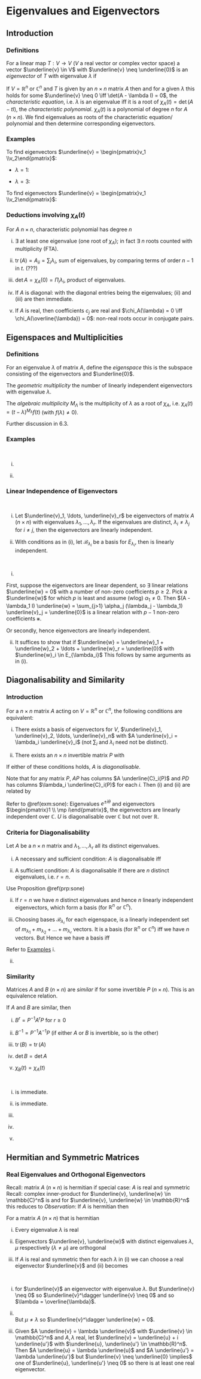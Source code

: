 # Eigenvalues and Eigenvectors

## Introduction

### Definitions

::: {.definition name="Eigenvector and eigenvalue"}
For a linear map $T : V \to V$ ($V$ a real vector or complex vector space) a vector $\underline{v} \in V$ with $\underline{v} \neq \underline{0}$ is an *eigenvector* of $T$ with eigenvalue $\lambda$ if \begin{align*}
    T(\underline{v}) = \lambda \underline{v}.
\end{align*} 
:::

If $V = \mathbb{R}^n$ or $\mathbb{C}^n$ and $T$ is given by an $n \times n$ matrix $A$ then
\begin{align*}
    A \underline{v} = \lambda \underline{v} \iff  (A - \lambda I) \underline{v} = \underline{0}
\end{align*} and for a given $\lambda$ this holds for some $\underline{v} \neq 0 \iff \det(A - \lambda I) = 0$, the *characteristic equation*, i.e. $\lambda$ is an eigenvalue iff it is a root of $\chi_A (t) = \det (A - tI)$, the *characteristic polynomial*.
$\chi_A (t)$ is a polynomial of degree $n$ for $A$ ($n \times n$).
We find eigenvalues as roots of the characteristic equation/ polynomial and then determine corresponding eigenvectors.

### Examples

::: {.example}
\begin{align*}
    V &= \mathbb{C}^2 \text{ and } A = \begin{pmatrix}
    2 & i \\
    -i & 2
    \end{pmatrix} \\
    \det (A - \lambda I) &= \begin{vmatrix}
    2 - \lambda & i \\
    -i & 2 - \lambda
    \end{vmatrix} \\
    &= (2 - \lambda)^2 - 1 \\
    &= 0 \iff \lambda = 1 \text{ or } 3.
\end{align*} 
To find eigenvectors $\underline{v} = \begin{pmatrix}v_1 \\v_2\end{pmatrix}$:

- $\lambda = 1$:
\begin{align*}
    (A - I) \underline{v} &= \begin{pmatrix}
        1 & i \\
        -i & 1
        \end{pmatrix} \begin{pmatrix}v_1 \\v_2\end{pmatrix} = \underline{0} \\
    \implies \underline{v} &= \alpha \begin{pmatrix}1 \\i\end{pmatrix} \text{ any } \alpha \neq 0 
\end{align*} 

- $\lambda = 3$:
\begin{align*}
    (A - 3I) \underline{v} &= \begin{pmatrix}
        -1 & i \\
        -i & -1
        \end{pmatrix} \begin{pmatrix}v_1 \\v_2\end{pmatrix} = \underline{0} \\
    \implies \underline{v} &= \beta \begin{pmatrix}1 \\ -i\end{pmatrix} \text{ any } \beta \neq 0 
\end{align*} 
:::

::: {.example}
\begin{align*}
    V &= \mathbb{R}^2 \text{ and } A = \begin{pmatrix}
    1 & 1 \\
    0 & 1
    \end{pmatrix} \\
    \det (A - \lambda I) &= \begin{vmatrix}
    1 - \lambda & 1 \\
    0 & 1 - \lambda
    \end{vmatrix} \\
    &= (1 - \lambda)^2\\
    &= 0 \iff \lambda = 1.
\end{align*} 
To find eigenvectors $\underline{v} = \begin{pmatrix}v_1 \\v_2\end{pmatrix}$:

\begin{align*}
    (A - I) \underline{v} &= \begin{pmatrix}
        0 & 1 \\
        0 & 0
        \end{pmatrix} \begin{pmatrix}v_1 \\v_2\end{pmatrix} = \underline{0} \\
    \implies \underline{v} &= \alpha \begin{pmatrix}1 \\ 0\end{pmatrix} \text{ any } \alpha \neq 0 
\end{align*} 
:::

::: {.example #sone}
\begin{align*}
    V &= \mathbb{R}^2 \text{ or } \mathbb{C}^2\\
    U &= \begin{pmatrix}
    \cos \theta & - \sin \theta \\
    \sin \theta & \cos \theta
    \end{pmatrix} \\
    \chi_U (t) &= \det (U - t I) \\
    &= t^2 - 2t \cos \theta + 1 \\
    \implies \lambda &= e^{\pm i \theta} \\
    \implies \underline{v} &= \theta \begin{pmatrix}1 \\ \mp i\end{pmatrix} \ (\alpha \neq 0 )
\end{align*} 
:::

### Deductions involving $\chi_A(t)$

For $A$ $n \times n$, characteristic polynomial has degree $n$
\begin{align*}
    \chi_A(t) &= \det \begin{pmatrix}
    A_{11} - t & A_{12} & \ldots & A_{1n} \\
    A_{21} & A_{22} - t & \ldots & A_{2n} \\
    \vdots & \vdots &  & \vdots \\
    A_{n1} & A_{n2} & \ldots & A_{nn} - t 
    \end{pmatrix} \\
    &= \sum_{j=0}^{n} c_j t^j, \text{ for some } c_j \in \mathbb{C} \\
    &= (-1)^n (t - \lambda_1) \ldots (t - \lambda_n)
\end{align*} 

i. $\exists$ at least one eigenvalue (one root of $\chi_A$); in fact $\exists$ $n$ roots counted with multiplicity (FTA).

ii. $\operatorname{tr}(A) = A_{ii} = \sum_i \lambda_i$, sum of eigenvalues, by comparing terms of order $n - 1$ in $t$. (???)

iii. $\det A = \chi_A(0) = \Pi_i \lambda_i$, product of eigenvalues.

iv. If $A$ is diagonal:
\begin{align*}
    A = \begin{pmatrix}
    \lambda_1 & & \\
    & \ddots & \\
    & & \lambda_n
    \end{pmatrix}
\end{align*} with the diagonal entries being the eigenvalues; (ii) and (iii) are then immediate.

v. If $A$ is real, then coefficients $c_j$ are real and $\chi_A(\lambda) = 0 \iff \chi_A(\overline{\lambda}) = 0$: non-real roots occur in conjugate pairs.

## Eigenspaces and Multiplicities

### Definitions

::: {.definition name="Eigenspace"}
For an eigenvalue $\lambda$ of matrix $A$, define the *eigenspace*
\begin{align*}
    E_\lambda = \{ \underline{v} : A \underline{v} = \lambda \underline{v}\} = \ker (A - \lambda I),
\end{align*} this is the subspace consisting of the eigenvectors and $\underline{0}$.
:::

::: {.definition name="Geometric multiplicity"}
The *geometric multiplicity*
\begin{align*}
    m_\lambda = \dim E_\lambda = \operatorname{null}(A - \lambda I),
\end{align*} the number of linearly independent eigenvectors with eigenvalue $\lambda$.
:::

::: {.definition name="Algebraic multiplicity"}
The *algebraic multiplicity* $M_\Lambda$ is the multiplicity of $\lambda$ as a root of $\chi_A$, i.e. $\chi_A(t) = (t-\lambda)^{M_\lambda} f(t)$ (with $f(\lambda) \neq 0$).
:::

::: {.proposition}
\begin{align*}
    M_\lambda \geq m_\lambda
\end{align*} 
Further discussion in 6.3.
:::

### Examples

:::{.example}

\

i. \begin{align*}
    A &= \begin{pmatrix}
    -2 & 2 & -3 \\
    2 & 1 & -6 \\
    -1 & -2 & 0
    \end{pmatrix} \\
    \chi_A(t) &= \det (A - tI) \\
    &= (5 - t) (t + 3)^2 \\
    \text{roots } \lambda &= 5, - 3 \\
    M_5 &= 1, M_{-3} = 2. \\ \\
    \underline{\lambda = 5:} \\
    (A - 5I)\underline{x} &= \begin{pmatrix}
    -7 & 2 & -3 \\
    2 & -4 & -6 \\
    -1 & -2 & -5
    \end{pmatrix}\begin{pmatrix}x_1 \\x_2 \\x_3\end{pmatrix} = \underline{0} \\
    \implies E_5 &= \left\{ \alpha \begin{pmatrix}1 \\2 \\-1\end{pmatrix} \right\} \\ \\
    \underline{\lambda = -3:} \\
    (A + 3I)\underline{x} &= \begin{pmatrix}
    1 & 2 & -3 \\
    2 & 4 & -6 \\
    -1 & -2 & 3
    \end{pmatrix}\begin{pmatrix}x_1 \\x_2 \\x_3\end{pmatrix} = \underline{0} \\
    \text{Solve to find} \\
    \underline{x} &= \begin{pmatrix}-2 x_1 + 3 x_3 \\x_2 \\x_3\end{pmatrix} \\
    \implies E_{-3} &= \left\{ \alpha \begin{pmatrix}-2 \\1 \\0\end{pmatrix} + \beta \begin{pmatrix}3 \\0 \\1\end{pmatrix} \right\} \\ \\
    m_5 &= \dim E_5 = 1 = M_5 \\
    m_{-3} &= \dim E_{-3} = 2 = M_{-3}
\end{align*} 

ii. \begin{align*}
    A &= \begin{pmatrix}
    -3 & -1 & 1 \\
    -1 & -3 & 1 \\
    -2 & -2 & 0
    \end{pmatrix} \\
    \chi_A(t) &= \det (A - tI) \\
    &= - (t + 2)^3 \\
    \text{root } \lambda &= -2 \\
    M_{-2} &= 3 \\
    \text{To find eigenvectors:} \\
    (A + 2I)\underline{x} &= \begin{pmatrix}
    -1 & -1 & 1 \\
    -1 & -1 & 1 \\
    -2 & -2 & 2
    \end{pmatrix} \begin{pmatrix}x_1 \\x_2 \\x_3\end{pmatrix} = \underline{0} \\
    \implies \underline{x} &= \begin{pmatrix}- x_2 + x_3 \\ x_2\\ x_3\end{pmatrix} \\
    \implies E_{-2} &= \left\{ \alpha \begin{pmatrix}-1 \\1 \\0\end{pmatrix} + \beta \begin{pmatrix}1 \\0 \\1\end{pmatrix} \right\} \\
    m_{-2} &= \dim E_{-2} = 2 \\
    \text{but } M_{-2} &= 3
\end{align*} 
:::

### Linear Independence of Eigenvectors

::: {.proposition #sone}

\

i. Let $\underline{v}_1, \ldots, \underline{v}_r$ be eigenvectors of matrix $A$ ($n \times n$) with eigenvalues $\lambda_1, \ldots, \lambda_r$.
If the eigenvalues are distinct, $\lambda_i \neq \lambda_j$ for $i \neq j$, then the eigenvectors are linearly independent.

ii. With conditions as in (i), let $\mathcal{B}_{\lambda_i}$ be a basis for $E_{\lambda_i}$, then 
\begin{align*}
    \mathcal{B}_{\lambda_1} \cup \mathcal{B}_{\lambda_2} \cup \ldots \cup \mathcal{B}_{\lambda_r}
\end{align*} is linearly independent.
:::

::: {.proof}

\

i. 
\begin{align*}
    \text{Note } \underline{w} &= \sum_{j=1}^{r} \alpha_j \underline{v}_j \\
    \implies (A - \lambda I) \underline{w} &= \sum_{j=1}^{r} \alpha_j (\lambda_j - \lambda) \underline{v}_j, \text{ as } A \underline{v}_j = \lambda_j \underline{v}_j \\
\end{align*} 

First, suppose the eigenvectors are linear dependent, so $\exists$ linear relations $\underline{w} = 0$ with a number of non-zero coefficients $p \geq 2$.
Pick a $\underline{w}$ for which $p$ is least and assume (wlog) $\alpha_1 \neq 0$.
Then $(A - \lambda_1 I) \underline{w} = \sum_{j>1} \alpha_j (\lambda_j - \lambda_1) \underline{v}_j = \underline{0}$ is a linear relation with $p - 1$ non-zero coefficients ⨳.

Or secondly, 
\begin{align*}
    \underline{w} &= \underline{0} \implies \Pi_{j \neq k} (A - \lambda_j I) \underline{w} \text{ for some chosen } k \\
    &= \alpha_k (\Pi_{j \neq k} (\lambda_k - \lambda_j)) \underline{v}_k = \underline{0},
    \implies \alpha_k &= 0
\end{align*} hence eigenvectors are linearly independent.

ii. It suffices to show that if $\underline{w} = \underline{w}_1 + \underline{w}_2 + \ldots + \underline{w}_r = \underline{0}$ with $\underline{w}_i \in E_{\lambda_i}$
\begin{align*}
    \implies \underline{w}_i = \underline{0}.
\end{align*} 
This follows by same arguments as in (i).
:::

## Diagonalisability and Similarity

### Introduction

::: {.proposition}
For a $n \times n$ matrix $A$ acting on $V = \mathbb{R}^n$ or $\mathbb{C}^n$, the following conditions are equivalent:

i. There exists a basis of eigenvectors for $V$, $\underline{v}_1, \underline{v}_2, \ldots, \underline{v}_n$ with $A \underline{v}_i = \lambda_i \underline{v}_i$ (not $\sum_i$ and $\lambda_i$ need not be distinct).

ii. There exists an $n \times n$ invertible matrix $P$ with 
\begin{align*}
    P^{-1} A P = D = \begin{pmatrix}
    \lambda_1 &  &  \\
     & \ddots &  \\
     &  & \lambda_n
    \end{pmatrix}
\end{align*} 

If either of these conditions holds, $A$ is *diagonalisable*.
:::

::: {.proof}
Note that for any matrix $P$, $AP$ has columns $A \underline{C}_i(P)$ and $PD$ has columns $\lambda_i \underline{C}_i(P)$ for each $i$.
Then (i) and (ii) are related by 
\begin{align*}
    \underline{v}_i &= \underline{C}_i(P): \\
    P^{-1} A P &= D \iff AP = PD \iff A \underline{v}_i = \lambda_i \underline{v}_i.
\end{align*} 
:::

::: {.example}
Refer to \@ref(exm:sone):
Eigenvalues $e^{\pm i \theta}$ and eigenvectors $\begin{pmatrix}1 \\ \mp i\end{pmatrix}$, the eigenvectors are linearly independent over $\mathbb{C}$.
\begin{align*}
    P &= \begin{pmatrix}
    1 & 1 \\
    -i & i
    \end{pmatrix} \implies P^{-1} = \frac{1}{2} \begin{pmatrix}
    1 & i \\
    1 & -i
    \end{pmatrix} \\
    P^{-1} U P &= \begin{pmatrix}
    e^{i\theta} & 0 \\
    0 & e^{-i \theta}
    \end{pmatrix}
\end{align*} 
$U$ is diagonalisable over $\mathbb{C}$ but not over $\mathbb{R}$.
:::

### Criteria for Diagonalisability 

::: {.theorem}
Let $A$ be a $n \times n$ matrix and $\lambda_1, \ldots, \lambda_r$ all its distinct eigenvalues.

i. A necessary and sufficient condition:
$A$ is diagonalisable iff 
\begin{align*}
    M_{\lambda_i} = m_{\lambda_i} \text{ for } i = 1, \ldots, r
\end{align*} 

ii. A sufficient condition:
$A$ is diagonalisable if there are $n$ distinct eigenvalues, i.e. $r = n$.
:::

::: {.proof}
Use Proposition \@ref(prp:sone)

ii. If $r = n$ we have $n$ distinct eigenvalues and hence $n$ linearly independent eigenvectors, which form a basis (for $\mathbb{R}^n$ or $\mathbb{C}^n$).

i. Choosing bases $\mathcal{B}_{\lambda_i}$ for each eigenspace,
\begin{align*}
    \mathcal{B}_{\lambda_1} \cup \mathcal{B}_{\lambda_2} \cup \ldots \cup \mathcal{B}_{\lambda_r}
\end{align*} is a linearly independent set of $m_{\lambda_1} + m_{\lambda_2} + \ldots + m_{\lambda_r}$ vectors.
It is a basis (for $\mathbb{R}^n$ or $\mathbb{C}^n$) iff we have $n$ vectors.
But
\begin{align*}
    m_{\lambda_i} &\leq M_{\lambda_i} \\
    \text{and } M_{\lambda_1} + M_{\lambda_2} + \ldots + M_{\lambda_r} &= n. \text{ (as there are n roots)}
\end{align*}
Hence we have a basis iff
\begin{align*}
    M_{\lambda_i} = m_{\lambda_i} \text{ for each } i.
\end{align*} 
:::

::: {.examples}
Refer to [Examples]
i. \begin{align*}
    A &= \begin{pmatrix}
    -2 & 2 & -3 \\
    2 & 1 & -6 \\
    -1 & -2 & 0
    \end{pmatrix} \\
    \lambda &= 5, - 3 \\
    m_5 &= 1 = M_5 \\
    m_{-3} &= 2 = M_{-3} \\
    \implies A &\text{ is diagonalisable} \\
    P &= \begin{pmatrix}
    1 & -2 & 3 \\
    2 & 1 & 0 \\
    -1 & 0 & 1
    \end{pmatrix}, P^{-1} = \frac{1}{8} \begin{pmatrix}
    1 & 2 & -3 \\
    -2 & 4 & 6 \\
    1 & 2 & 5
    \end{pmatrix} \\
    P^{-1} A P &= \begin{pmatrix}
    5 & 0 & 0 \\
    0 & -3 & 0 \\
    0 & 0 & -3
    \end{pmatrix} \text{ as expected}.
\end{align*} 

ii. \begin{align*}
    A &= \begin{pmatrix}
    -3 & -1 & 1 \\
    -1 & -3 & 1 \\
    -2 & -2 & 0
    \end{pmatrix} \\
    \lambda &= -2 \\
    M_{-2} &= 3 > m_{-2} = 2 \\
    \implies A &\text{ is not diagonalisable}
    \text{Check: if it was } P^{-1} A P &= - 2 I \\
    \implies A &= P (-2 I) P^{-1} = - 2I ⨳.
\end{align*} 
:::

### Similarity

Matrices $A$ and $B$ ($n \times n$) are *similar* if 
\begin{align*}
    B = P^{-1} A P
\end{align*} for some invertible $P$ ($n \times n$).
This is an equivalence relation.

::: {.proposition}
If $A$ and $B$ are similar, then

i. $B^r = P^{-1} A^r P$ for $r \geq 0$

ii. $B^{-1} = P^{-1} A^{-1} P$ (if either $A$ or $B$ is invertible, so is the other)

iii. $\operatorname{tr}(B) = \operatorname{tr}(A)$

iv. $\det B = \det A$

v. $\chi_B(t) = \chi_A(t)$
:::

::: {.proof} 

\

(i) is immediate.

ii. is immediate.

(iii) \begin{align*}
    \operatorname{tr}(B) &= \operatorname{tr}(P^{-1} A P) \\
    &= \operatorname{tr}(APP^{-1}) \\
    &= \operatorname{tr}(A).
\end{align*} 

(iv) \begin{align*}
    \det(B) &= \det(P^{-1} A P) \\
    &= \det(P^{-1}) \det(A) \det(P) \\
    &= \det A.
\end{align*} 

(v) \begin{align*}
    \det(B - tI) &= \det(P^{-1}AP - tI) \\
    &= \det(P^{-1} (A - tI) P) \\
    &= \det(A - tI) \text{ as in (iv)}.
\end{align*} 
:::
 
## Hermitian and Symmetric Matrices

### Real Eigenvalues and Orthogonal Eigenvectors

Recall: matrix $A$ ($n \times n$) is hermitian if
\begin{align*}
    A^\dagger = \overline{A}^T = A \text{ or } A_{ij} + \overline{A}_{ji}
\end{align*} 
special case: $A$ is real and symmetric
\begin{align*}
    \overline{A} = A \text{ and } A^T = A \text{ or } \begin{cases}
        A_{ij} &= \overline{A}_{ij} \\
        A_{ij} &= A_{ji}
    \end{cases}. 
\end{align*} 
Recall: complex inner-product for $\underline{v}, \underline{w} \in \mathbb{C}^n$ is
\begin{align*}
    \underline{v}^\dagger \underline{w} &= \sum_i \overline{v}_i w_i
\end{align*} and for $\underline{v}, \underline{w} \in \mathbb{R}^n$ this reduces to
\begin{align*}
    \underline{v}^T \underline{w} = \underline{v} \cdot \underline{w} = \sum_i v_i w_i
\end{align*} 
*Observation*: If $A$ is hermitian then
\begin{align*}
    (A \underline{v})^\dagger \underline{w} &= \underline{v}^\dagger (A \underline{w}) \ \forall \; \underline{v}, \underline{w} \in \mathbb{C}^n \\
\end{align*}

::: {.proof}
\begin{align*}
    (A \underline{v})^\dagger \underline{w} &= (\underline{v}^\dagger A^\dagger) \underline{w} \\
    &= \underline{v}^\dagger A \underline{w} \\
    &= \underline{v}^\dagger (A \underline{w})
\end{align*} 
:::

::: {.theorem}
For a matrix $A$ ($n \times n$) that is hermitian

i. Every eigenvalue $\lambda$ is real

ii. Eigenvectors $\underline{v}, \underline{w}$ with distinct eigenvalues $\lambda, \mu$ respectively ($\lambda \neq \mu$) are orthogonal
\begin{align*}
    \underline{v}^\dagger \underline{w} = 0
\end{align*}

iii. If $A$ is real and symmetric then for each $\lambda$ in (i) we can choose a real eigenvector $\underline{v}$ and (ii) becomes
\begin{align*}
    \underline{v}^T \underline{w} = \underline{v} \cdot \underline{w} = 0
\end{align*} 
:::

::: {.proof}

\

i. \begin{align*}
    \underline{v}^\dagger (A \underline{v}) &= (A \underline{v}^\dagger) \underline{v} \\
    \implies \underline{v}^\dagger (\lambda \underline{v}) &= (\lambda \underline{v})^\dagger \underline{v} \\
    \implies \lambda \underline{v}^\dagger \underline{v} &= \overline{\lambda} \underline{v}^\dagger \underline{v} \\
\end{align*} 
for $\underline{v}$ an eigenvector with eigenvalue $\lambda$.
But $\underline{v} \neq 0$ so $\underline{v}^\dagger \underline{v} \neq 0$ and so $\lambda = \overline{\lambda}$.

ii. \begin{align*}
    \underline{v}^\dagger (A \underline{w}) &= (A \underline{v})^\dagger \underline{w} \\
    \implies \underline{v}^\dagger (\mu \underline{w}) &= (\lambda \underline{v})^\dagger \underline{w} \\
    \implies \mu \underline{v}^\dagger \underline{w} &= \overline{\lambda} \underline{v}^\dagger \underline{w} \\
    &= \lambda \underline{v}^\dagger \underline{w} \text{ (from (i))}
\end{align*}  
But $\mu \neq \lambda$ so $\underline{v}^\dagger \underline{w} = 0$.

iii. Given $A \underline{v} = \lambda \underline{v}$ with $\underline{v} \in \mathbb{C}^n$ and $A, \lambda$ real, let $\underline{v} = \underline{u} + i \underline{u'}$ with $\underline{u}, \underline{u'} \in \mathbb{R}^n$.
Then $A \underline{u} = \lambda \underline{u}$ and $A \underline{u'} = \lambda \underline{u'}$ but $\underline{v} \neq \underline{0} \implies$ one of $\underline{u}, \underline{u'} \neq 0$ so there is at least one real eigenvector.
\

:::
